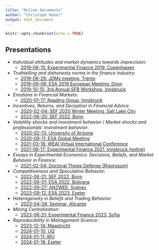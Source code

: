 ```yaml
---
title: "Online Documents"
author: "Christoph Huber"
output: html_document
---
```


```r
knitr::opts_chunk$set(echo = TRUE)
```

## Presentations

- _Individual attitudes and market dynamics towards imprecision_:
  - [2019-06-15: Experimental Finance 2019, Copenhagen](201906-EF/slides.html)

- _Truthtelling and dishonesty norms in the finance industry_:
  - [2019-06-29: JDMx meeting, Trento](201906-JDMx/slides.html)
  - [2019-09-06: ESA 2019 European Meeting, Dijon](201909-ESA/slides.html)
  - [2019-10-15: 3rd Annual SFB Workshop, Innsbruck](201910-SFB/slides.html)
  
- _Emotions in Financial Markets_:
  - [2020-01-17: Reading Group, Innsbruck](202001-ReadingGroup/slides.html)
  
- _Incentives, Returns, and Deception in Financial Advice_:
  - [2020-02-04: SEF 2020 Winter Meeting, Salt Lake City](202002-EF/slides.html)
  - [2022-06-20: SEF 2022, Bonn](202206-EF/slides.html)
  
- _Volatility shocks and investment behavior_ / _Market shocks and professionals' investment behavior_:
  - [2020-02-13: University of Arizona](202002-UA/slides.html)
  - [2020-09-11: ESA Global Meeting](202009-ESA/slides.html)
  - [2021-03-18: WEAI Virtual International Conference](202103-WEAI/slides.html) 
  - [2021-06-17: Experimental Finance 2021, Innsbruck (online)](202106-EF/slides.html) 
  
- _Essays in Experimental Economics: Decisions, Beliefs, and Market Behavior in Finance:_
  - [2021-02-04: Doctoral Thesis Defense (Rigorosum)](202102-Rigorosum/slides.html)
  
- _Competitiveness and Speculative Behavior:_
  - [2022-06-21: SEF 2022, Bonn](202206-EF-Comp/slides.pdf)
  - [2022-09-01: ESA 2022, Bologna](202208-ESA-Comp.pdf)  
  - [2022-09-27: ANZWEE, Sydney](202209-ANZWEE-Comp.pdf)    
  - [2023-09-12: ESA 2023, Exeter](202309-ESA-Comp.pdf)
  
- _Heterogeneity in Beliefs and Trading Behavior:_
  - [2023-04-28: Seminar, Alicante](202304-Alicante/slides.html)

- _Mining Centralization:_
  - [2023-06-21: Experimental Finance 2023, Sofia](202306-EF/slides.html)
  
- _Reproducibility in Management Science:_
  - [2023-12-14: Maastricht](202312-ManSciRep/slides.html)
  - [2024-01-10: UQ](202401-ManSciRepUQ/slides.html)
  - [2024-01-11: WU](202401-ManSciRepWU/slides.html)
  - [2024-01-18: Exeter](202401-ManSciRepExeter/slides.html)
